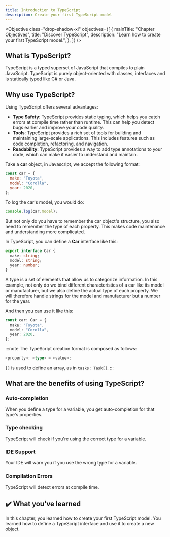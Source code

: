 ```yaml
---
title: Introduction to TypeScript
description: Create your first TypeScript model
---
```



<Objective
  class="drop-shadow-xl"
  objectives={[
    {
      mainTitle: "Chapter Objectives",
      title: "Discover TypeScript",
      description: "Learn how to create your first TypeScript model.",
    },
  ]}
/>

## What is TypeScript?

TypeScript is a typed superset of JavaScript that compiles to plain JavaScript. TypeScript is purely object-oriented with classes, interfaces and is statically typed like C# or Java.

## Why use TypeScript?

Using TypeScript offers several advantages:

- **Type Safety**: TypeScript provides static typing, which helps you catch errors at compile time rather than runtime. This can help you detect bugs earlier and improve your code quality.
- **Tools**: TypeScript provides a rich set of tools for building and maintaining large-scale applications. This includes features such as code completion, refactoring, and navigation.
- **Readability**: TypeScript provides a way to add type annotations to your code, which can make it easier to understand and maintain.

Take a **car** object, in Javascript, we accept the following format:

```javascript
const car = {
  make: "Toyota",
  model: "Corolla",
  year: 2020,
};
```

To log the car's model, you would do:

```javascript
console.log(car.model);
```

But not only do you have to remember the car object's structure, you also need to remember the type of each property.
This makes code maintenance and understanding more complicated.

In TypeScript, you can define a **Car** interface like this:

```typescript
export interface Car {
  make: string;
  model: string;
  year: number;
}
```

A type is a set of elements that allow us to categorize information.
In this example, not only do we bind different characteristics of a car like its model or manufacturer, but we also define the actual type of each property.
We will therefore handle strings for the model and manufacturer but a number for the year.

And then you can use it like this:

```typescript
const car: Car = {
  make: "Toyota",
  model: "Corolla",
  year: 2020,
};
```

:::note
The TypeScript creation format is composed as follows:

```typescript
<property>: <type> = <value>;
```

`[]` is used to define an array, as in `tasks: Task[]`.
:::

## What are the benefits of using TypeScript?

### Auto-completion

When you define a type for a variable, you get auto-completion for that type's properties.

### Type checking

TypeScript will check if you're using the correct type for a variable.

### IDE Support

Your IDE will warn you if you use the wrong type for a variable.

### Compilation Errors

TypeScript will detect errors at compile time.

## ✔️ What you've learned

In this chapter, you learned how to create your first TypeScript model. You learned how to define a TypeScript interface and use it to create a new object.
